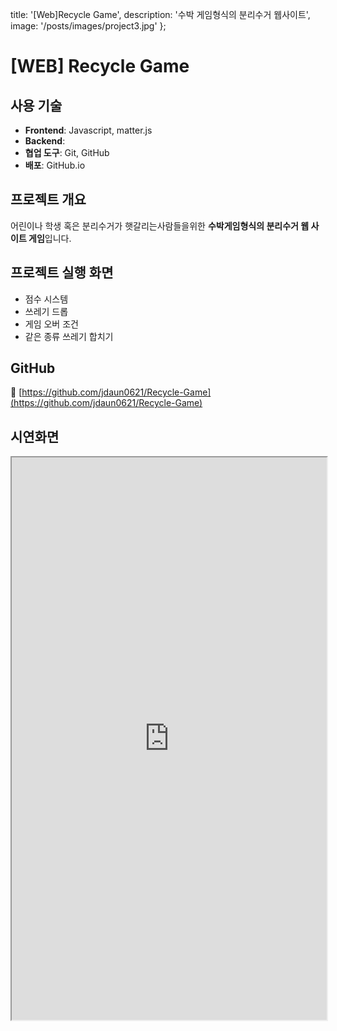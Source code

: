   title: '[Web]Recycle Game',
  description: '수박 게임형식의 분리수거 웹사이트',
  image: '/posts/images/project3.jpg'
};

# [WEB] Recycle Game


## 사용 기술

- **Frontend**: Javascript, matter.js
- **Backend**:  
- **협업 도구**: Git, GitHub  
- **배포**: GitHub.io  




## 프로젝트 개요

어린이나 학생 혹은 분리수거가 햇갈리는사람들을위한 **수박게임형식의 분리수거 웹 사이트 게임**입니다.  




## 프로젝트 실행 화면

- 점수 시스템  
- 쓰레기 드롭
- 게임 오버 조건
- 같은 종류 쓰레기 합치기



## GitHub

🔗 [https://github.com/jdaun0621/Recycle-Game](https://github.com/jdaun0621/Recycle-Game)



## 시연화면

<iframe
  src="https://jdaun0621.github.io/Recycle-Game/"
  width="100%"
  height="900"
  style={{ border: '1px solid #ccc', borderRadius: '8px' }}
  title="TechPicks Demo"
/>  